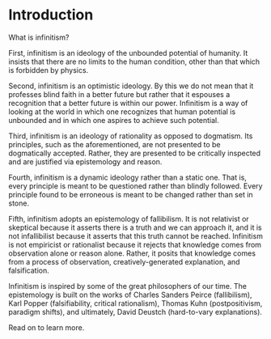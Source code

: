 
# Introduction

What is infinitism?

First, infinitism is an ideology of the unbounded potential of humanity. It insists that there are no limits to the human condition, other than that which is forbidden by physics.

Second, infinitism is an optimistic ideology. By this we do not mean that it professes blind faith in a better future but rather that it espouses a recognition that a better future is within our power. Infinitism is a way of looking at the world in which one recognizes that human potential is unbounded and in which one aspires to achieve such potential.

Third, infinitism is an ideology of rationality as opposed to dogmatism. Its principles, such as the aforementioned, are not presented to be dogmatically accepted. Rather, they are presented to be critically inspected and are justified via epistemology and reason.

Fourth, infinitism is a dynamic ideology rather than a static one. That is, every principle is meant to be questioned rather than blindly followed. Every principle found to be erroneous is meant to be changed rather than set in stone.

Fifth, infinitism adopts an epistemology of fallibilism. It is not relativist or skeptical because it asserts there is a truth and we can approach it, and it is not infallibilist because it asserts that this truth cannot be reached. Infinitism is not empiricist or rationalist because it rejects that knowledge comes from observation alone or reason alone. Rather, it posits that knowledge comes from a process of observation, creatively-generated explanation, and falsification.

Infinitism is inspired by some of the great philosophers of our time. The epistemology is built on the works of Charles Sanders Peirce (fallibilism), Karl Popper (falsifiability, critical rationalism), Thomas Kuhn (postpositivism, paradigm shifts), and ultimately, David Deustch (hard-to-vary explanations).

Read on to learn more.
